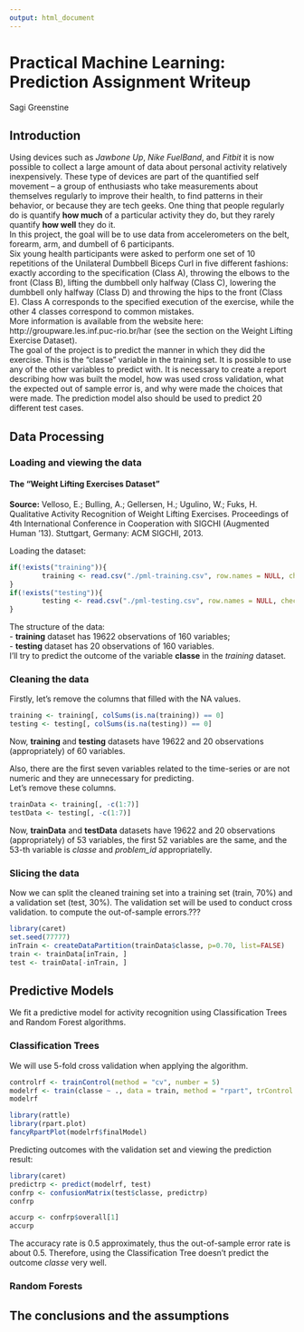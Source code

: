 ```yaml
---
output: html_document
---
```


# Practical Machine Learning: Prediction Assignment Writeup

Sagi Greenstine

## Introduction

Using devices such as *Jawbone Up*, *Nike FuelBand*, and *Fitbit* it is now possible to collect a large amount of data about personal activity relatively inexpensively. These type of devices are part of the quantified self movement – a group of enthusiasts who take measurements about themselves regularly to improve their health, to find patterns in their behavior, or because they are tech geeks. One thing that people regularly do is quantify **how much** of a particular activity they do, but they rarely quantify **how well** they do it.  
In this project, the goal will be to use data from accelerometers on the belt, forearm, arm, and dumbell of 6 participants.  
Six young health participants were asked to perform one set of 10 repetitions of the Unilateral Dumbbell Biceps Curl in five different fashions: exactly according to the specification (Class A), throwing the elbows to the front (Class B), lifting the dumbbell only halfway (Class C), lowering the dumbbell only halfway (Class D) and throwing the hips to the front (Class E). Class A corresponds to the specified execution of the exercise, while the other 4 classes correspond to common mistakes.  
More information is available from the website here: http://groupware.les.inf.puc-rio.br/har (see the section on the Weight Lifting Exercise Dataset).  
The goal of the project is to predict the manner in which they did the exercise. This is the "classe" variable in the training set. It is possible to use any of the other variables to predict with. It is necessary to create a report describing how was built the model, how was used cross validation, what the expected out of sample error is, and why were made the choices that were made. The prediction model also should be used to predict 20 different test cases.

## Data Processing

### Loading and viewing the data

#### The "Weight Lifting Exercises Dataset"

**Source:** Velloso, E.; Bulling, A.; Gellersen, H.; Ugulino, W.; Fuks, H. Qualitative Activity Recognition of Weight Lifting Exercises. Proceedings of 4th International Conference in Cooperation with SIGCHI (Augmented Human '13). Stuttgart, Germany: ACM SIGCHI, 2013.

Loading the dataset:

```r
if(!exists("training")){
        training <- read.csv("./pml-training.csv", row.names = NULL, check.names=F, stringsAsFactors=F, header=T, sep=',', comment.char="", quote='\"', na.strings = c("NA", ""))
}
if(!exists("testing")){
        testing <- read.csv("./pml-testing.csv", row.names = NULL, check.names=F, stringsAsFactors=F, header=T, sep=',', comment.char="", quote='\"', na.strings = c("NA", ""))
}
```

The structure of the data:  
- **training** dataset has 19622 observations of  160 variables;  
- **testing** dataset  has 20 observations of  160 variables.  
I'll try to predict the outcome of the variable **classe** in the *training* dataset.

### Cleaning the data
Firstly, let's remove the columns that filled with the NA values.
```r
training <- training[, colSums(is.na(training)) == 0]
testing <- testing[, colSums(is.na(testing)) == 0]
```
Now, **training** and **testing** datasets have 19622 and 20 observations (appropriately) of 60 variables.

Also, there are the first seven variables related to the time-series or are not numeric and they are unnecessary for predicting.  
Let's remove these columns.
```r
trainData <- training[, -c(1:7)]
testData <- testing[, -c(1:7)]
```
Now, **trainData** and **testData** datasets have 19622 and 20 observations (appropriately) of 53 variables, the first 52 variables are the same, and the 53-th variable is *classe* and *problem_id* appropriatelly.

### Slicing the data
Now we can split the cleaned training set into a training set (train, 70%) and a validation set (test, 30%). The validation set will be used to conduct cross validation. to compute the out-of-sample errors.??? 
```r
library(caret)
set.seed(77777)
inTrain <- createDataPartition(trainData$classe, p=0.70, list=FALSE)
train <- trainData[inTrain, ]
test <- trainData[-inTrain, ]
```

## Predictive Models

We fit a predictive model for activity recognition using Classification Trees and Random Forest algorithms.  

### Classification Trees

We will use 5-fold cross validation when applying the algorithm.

```r
controlrf <- trainControl(method = "cv", number = 5)
modelrf <- train(classe ~ ., data = train, method = "rpart", trControl = controlrf)
modelrf
```

```r
library(rattle)
library(rpart.plot)
fancyRpartPlot(modelrf$finalModel)
```

Predicting outcomes with the validation set and viewing the prediction result:

```r
library(caret)
predictrp <- predict(modelrf, test)
confrp <- confusionMatrix(test$classe, predictrp)
confrp
```

```r
accurp <- confrp$overall[1]
accurp
```

The accuracy rate is 0.5 approximately, thus the out-of-sample error rate is about 0.5. Therefore, using the Classification Tree doesn't predict the outcome *classe* very well.

### Random Forests


## The conclusions and the assumptions 


